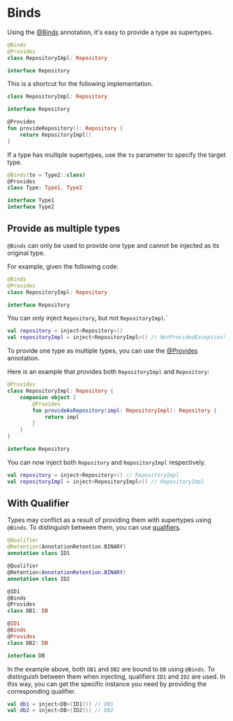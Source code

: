 # Binds
Using the <a href="/api/core/com.moriatsushi.koject/-binds/index.html" target="_blank">@Binds</a> annotation, it's easy to provide a type as supertypes.

```kotlin
@Binds
@Provides
class RepositoryImpl: Repository

interface Repository
```

This is a shortcut for the following implementation.

```kotlin
class RepositoryImpl: Repository

interface Repository

@Provides
fun provideRepository(): Repository {
    return RepositoryImpl()
}
```

If a type has multiple supertypes, use the `to` parameter to specify the target type.

```kotlin
@Binds(to = Type2::class)
@Provides
class Type: Type1, Type2

interface Type1
interface Type2
```

## Provide as multiple types
`@Binds` can only be used to provide one type and cannot be injected as its original type.

For example, given the following code:

```kotlin
@Binds
@Provides
class RepositoryImpl: Repository

interface Repository
```

You can only inject `Repository`, but not `RepositoryImpl`.`

```kotlin
val repository = inject<Repository>()
val repositoryImpl = inject<RepositoryImpl>() // NotProvidedException!
```

To provide one type as multiple types, you can use the [@Provides](/docs/core/basic#provide-from-functions) annotation.

Here is an example that provides both `RepositoryImpl` and `Repository`:

```kotlin
@Provides
class RepositoryImpl: Repository {
    companion object {
        @Provides
        fun provideAsRepository(impl: RepositoryImpl): Repository {
            return impl
        }
    }
}

interface Repository
```

You can now inject both `Repository` and `RepositoryImpl` respectively.

```kotlin
val repository = inject<Repository>() // RepositoryImpl
val repositoryImpl = inject<RepositoryImpl>() // RepositoryImpl
```

## With Qualifier
Types may conflict as a result of providing them with supertypes using `@Binds`.
To distinguish between them, you can use [qualifiers](/docs/core/qualifier).

```kotlin
@Qualifier
@Retention(AnnotationRetention.BINARY)
annotation class ID1

@Qualifier
@Retention(AnnotationRetention.BINARY)
annotation class ID2

@ID1
@Binds
@Provides
class DB1: DB

@ID1
@Binds
@Provides
class DB2: DB

interface DB
```

In the example above, both `DB1` and `DB2` are bound to `DB` using `@Binds`.
To distinguish between them when injecting, qualifiers `ID1` and `ID2` are used.
In this way, you can get the specific instance you need by providing the corresponding qualifier.

```kotlin
val db1 = inject<DB>(ID1()) // DB1
val db2 = inject<DB>(ID2()) // DB2
```
